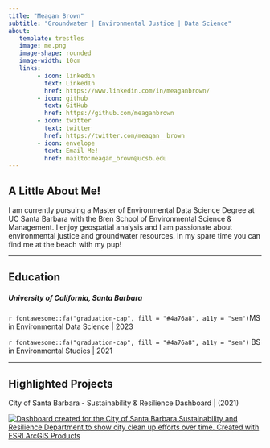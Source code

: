 ```yaml
---
title: "Meagan Brown"
subtitle: "Groundwater | Environmental Justice | Data Science"
about: 
   template: trestles
   image: me.png
   image-shape: rounded
   image-width: 10cm
   links: 
        - icon: linkedin
          text: LinkedIn
          href: https://www.linkedin.com/in/meaganbrown/
        - icon: github
          text: GitHub
          href: https://github.com/meaganbrown
        - icon: twitter
          text: twitter
          href: https://twitter.com/meagan__brown
        - icon: envelope
          text: Email Me!
          href: mailto:meagan_brown@ucsb.edu
---
```


## A Little About Me!

I am currently pursuing a Master of Environmental Data Science Degree at UC Santa Barbara with the Bren School of Environmental Science & Management. I enjoy geospatial analysis and I am passionate about environmental justice and groundwater resources. In my spare time you can find me at the beach with my pup!

------------------------------------------------------------------------

## Education

##### **University of California, Santa Barbara**

<div class="topbr">

<p class="custom-subtitle">

`r fontawesome::fa("graduation-cap", fill = "#4a76a8", a11y = "sem")`MS in Environmental Data Science \| 2023

<div class="topbr">

<p class="custom-subtitle">

`r fontawesome::fa("graduation-cap", fill = "#4a76a8", a11y = "sem")` BS in Environmental Studies \| 2021

------------------------------------------------------------------------

## Highlighted Projects

City of Santa Barbara - Sustainability & Resilience Dashboard \| (2021)

[![Dashboard created for the City of Santa Barbara Sustainability and Resilience Department to show city clean up efforts over time. Created with ESRI ArcGIS Products](dashboard.png)](https://www.arcgis.com/apps/dashboards/97777fbe8eb04bdb998813c6759dff69)
